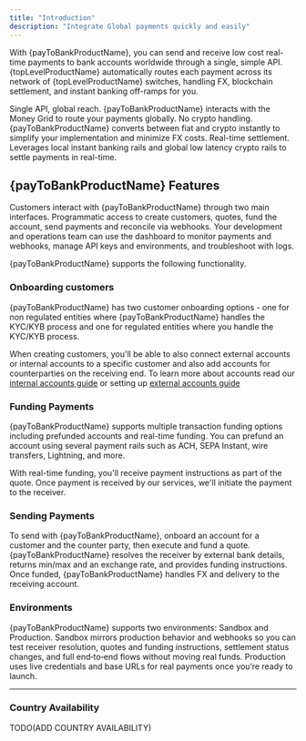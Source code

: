 ```yaml
---
title: "Introduction"
description: "Integrate Global payments quickly and easily"
---
```



With {payToBankProductName}, you can send and receive low cost real-time payments to bank accounts worldwide through a single, simple API. {topLevelProductName} automatically routes each payment across its network of {topLevelProductName} switches, handling FX, blockchain settlement, and instant banking off-ramps for you.


<CardGroup cols={3}>
  <Card title="Instant Conversion" icon="bolt">
    Single API, global reach. {payToBankProductName} interacts with the Money Grid to route your payments globally.
  </Card>
  <Card title="Simplified Infrastructure" icon="shield-check">
    No crypto handling. {payToBankProductName} converts between fiat and crypto instantly to simplify your implementation and minimize FX costs.
  </Card>
  <Card title="Global Settlement" icon="globe">
    Real-time settlement. Leverages local instant banking rails and global low latency crypto rails to settle payments in real-time.
  </Card>
</CardGroup>

<PaymentFlow/>

## {payToBankProductName} Features
Customers interact with {payToBankProductName} through two main interfaces.
<Tabs>
  <Tab title="API">
   Programmatic access to create customers, quotes, fund the account, send payments and reconcile via webhooks.
  </Tab>
  <Tab title="Dashboard">
   Your development and operations team can use the dashboard to monitor payments and webhooks, manage API keys and environments, and troubleshoot with logs.
  </Tab>
</Tabs>

{payToBankProductName} supports the following functionality.  

### Onboarding customers

<Info>
{payToBankProductName} has two customer onboarding options - one for non regulated entities where {payToBankProductName} handles the KYC/KYB process and one for regulated entities where you handle the KYC/KYB process.

When creating customers, you'll be able to also connect external accounts or internal accounts to a specific customer and also add accounts for counterparties on the receiving end. 
To learn more about accounts read our [internal accounts guide](/payouts/depositing-funds/internal-accounts) or setting up [external accounts guide](/payouts/depositing-funds/external-accounts)
</Info>

### Funding Payments
{payToBankProductName} supports multiple transaction funding options including prefunded accounts and real-time funding. You can prefund an account using several payment rails such as ACH, SEPA Instant, wire transfers, Lightning, and more.  

With real-time funding, you'll receive payment instructions as part of the quote. Once payment is received by our services, we'll initiate the payment to the receiver. 

### Sending Payments
To send with {payToBankProductName}, onboard an account for a customer and the counter party, then execute and fund a quote. {payToBankProductName} resolves the receiver by external bank details, returns min/max and an exchange rate, and provides funding instructions. Once funded, {payToBankProductName} handles FX and delivery to the receiving account.

### Environments

<Note>
{payToBankProductName} supports two environments: Sandbox and Production. Sandbox mirrors production behavior and webhooks so you can test receiver resolution, quotes and funding instructions, settlement status changes, and full end‑to‑end flows without moving real funds. Production uses live credentials and base URLs for real payments once you’re ready to launch.
</Note>

---

### Country Availability
TODO(ADD COUNTRY AVAILABILITY)
